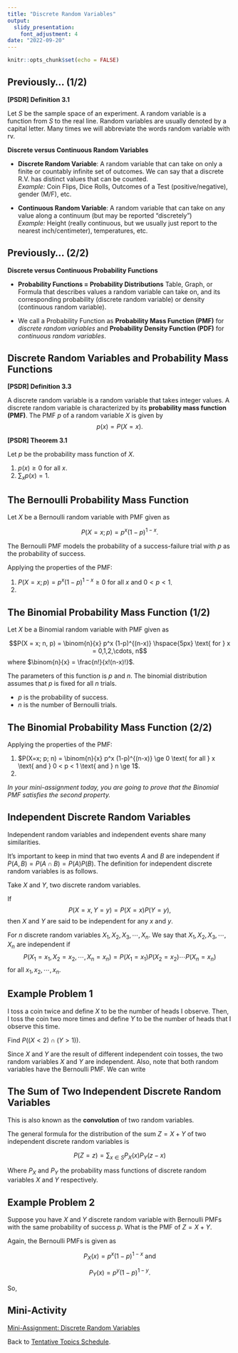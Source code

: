 ---
title: "Discrete Random Variables"
output:
  slidy_presentation:
    font_adjustment: 4
date: "2022-09-20"
---

```{r setup, include=FALSE}
knitr::opts_chunk$set(echo = FALSE)
```

## Previously... (1/2)

**[PSDR] Definition 3.1**

Let $S$ be the sample space of an experiment. A random variable is a function from $S$ to the real line. Random variables are usually denoted by a capital letter. Many times we will abbreviate the words random variable with rv.

**Discrete versus Continuous Random Variables**

  * **Discrete Random Variable**: A random variable that can take on only a finite or countably infinite set of outcomes. We can say that a discrete R.V. has distinct values that can be counted. <br>
    *Example:* Coin Flips, Dice Rolls, Outcomes of a Test (positive/negative), gender (M/F), etc.

  * **Continuous Random Variable**: A random variable that can take on any value along a continuum (but may be reported "discretely") <br>
    *Example:* Height (really continuous, but we usually just report to the nearest inch/centimeter), temperatures, etc.

## Previously... (2/2)

**Discrete versus Continuous Probability Functions**
    
  * **Probability Functions = Probability Distributions** Table, Graph, or Formula that describes values a random variable can take on, and its corresponding probability (discrete random variable) or density (continuous random variable).
  
  * We call a Probability Function as **Probability Mass Function (PMF)** for *discrete random variables* and **Probability Density Function (PDF)** for *continuous random variables*.

## Discrete Random Variables and Probability Mass Functions

**[PSDR] Definition 3.3**

A discrete random variable is a random variable that takes integer values. A discrete random variable is characterized by its **probability mass function (PMF)**. The PMF $p$ of a random variable $X$ is given by 
$$p(x) = P (X=x).$$

**[PSDR] Theorem 3.1**

Let $p$ be the probability mass function of $X$.

1. $p(x) \ge 0 \text{ for all } x$.
2. $\sum_x p(x) = 1$.

## The Bernoulli Probability Mass Function

Let $X$ be a Bernoulli random variable with PMF given as

$$P(X=x; p) = p^x (1-p)^{1-x}.$$

The Bernoulli PMF models the probability of a success-failure trial with $p$ as the probability of success.

Applying the properties of the PMF:

1. $P(X=x; p) = p^x (1-p)^{1-x} \ge 0 \text{ for all } x \text{ and } 0 < p < 1$.
2. \begin{align*}
\sum_{x=0}^{1} P(X=x; p) = & \sum_{x=0}^{1} p^x (1-p)^{1-x} \\
                         = & p^0 (1-p)^{1-0} + p^1 (1-p)^{1-1} \\ 
                         = & (1-p) + p \\ 
                         = & 1
\end{align*}

## The Binomial Probability Mass Function (1/2)

Let $X$ be a Binomial random variable with PMF given as

$$P(X = x; n, p) = \binom{n}{x} p^x (1-p)^{(n-x)} \hspace{5px} \text{ for } x = 0,1,2,\cdots, n$$
      where $\binom{n}{x} = \frac{n!}{x!(n-x)!}$. 
      
The parameters of this function is $p$ and $n$. The binomial distribution assumes that $p$ is fixed for all $n$ trials.

- $p$ is the probability of success.
- $n$ is the number of Bernoulli trials.

## The Binomial Probability Mass Function (2/2)

Applying the properties of the PMF:

1. $P(X=x; p; n) = \binom{n}{x} p^x (1-p)^{(n-x)} \ge 0 \text{ for all } x \text{ and } 0 < p < 1 \text{ and } n \ge 1$.
2. \begin{align*}
\sum_{x=0}^{n} P(X=x; p) = & \sum_{x=0}^{n} \binom{n}{x} p^x (1-p)^{(n-x)} \\
                         = & 1
\end{align*}

*In your mini-assignment today, you are going to prove that the Binomial PMF satisfies the second property.*

## Independent Discrete Random Variables

Independent random variables and independent events share many similarities.

It's important to keep in mind that two events $A$ and $B$ are independent if $P(A,B) = P(A \cap B)=P(A)P(B)$. The definition for independent discrete random variables is as follows.

Take $X$ and $Y$, two discrete random variables. 

If 
$$P(X=x,Y=y)=P(X=x)P(Y=y),$$ 
then $X$ and $Y$ are said to be independent for any $x$ and $y$.

For $n$ discrete random variables $X_1,X_2,X_3,\cdots,X_n$. We say that $X_1,X_2,X_3,\cdots,X_n$ are independent if
$$P(X_1=x_1,X_2=x_2,\cdots,X_n=x_n)=P(X_1=x_1)P(X_2=x_2)\cdots P(X_n=x_n)$$
for all $x_1,x_2,\cdots,x_n$.

## Example Problem 1

I toss a coin twice and define $X$ to be the number of heads I observe. Then, I toss the coin two more times and define $Y$ to be the number of heads that I observe this time. 

Find $P((X<2) \cap (Y>1))$.

Since $X$ and $Y$ are the result of different independent coin tosses, the two random variables $X$ and $Y$ are independent. Also, note that both random variables have the Bernoulli PMF. We can write

\begin{align*}
P((X<2) \cap (Y>1)) = & P(X<2)P(Y>1) \text{ (because X and Y are independent) } \\
                    = & \left(P_X(0) + P_X(1)\right)P_Y(2) \\
                    = & \left(\frac{1}{4}+\frac{1}{2}\right)\frac{1}{4} \\
                    = & \frac{3}{16} \\
\end{align*}

## The Sum of Two Independent Discrete Random Variables

This is also known as the **convolution** of two random variables.

The general formula for the distribution of the sum $Z=X+Y$ of two independent discrete random variables is

$$P(Z=z)=\sum _{x \in S} P_X(x)P_Y(z-x)$$

Where $P_X$ and $P_Y$ the probability mass functions of discrete random variables $X$ and $Y$ respectively.

## Example Problem 2

Suppose you have $X$ and $Y$ discrete random variable with Bernoulli PMFs with the same probability of success $p$. What is the PMF of $Z = X + Y$.

Again, the Bernoulli PMFs is given as

$$P_X(x) = p^x (1-p)^{1-x} \text{ and }$$

$$P_Y(x) = p^y (1-p)^{1-y}.$$

So,
\begin{align*}
P_Z(z) = & \sum _{x = 0}^{1} P_X(x)P_Y(z-x) \\
       = & \sum _{x = 0}^{1} p^x (1-p)^{1-x} p^{z-x} (1-p)^{1-(z-x)} \\
\end{align*}

## Mini-Activity

[Mini-Assignment: Discrete Random Variables](ma-mth461a-20220920.pdf){target="_blank"}

Back to [Tentative Topics Schedule](../../topics.html).
